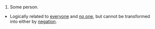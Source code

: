 #Some person.
*Logically related to [[everyone]] and [[no one]], but cannot be transformed into either by [[negation]].